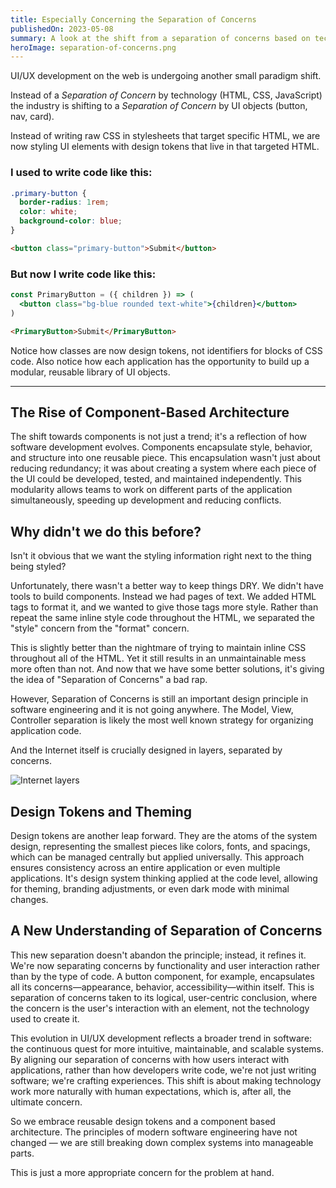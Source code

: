 ```yaml
---
title: Especially Concerning the Separation of Concerns
publishedOn: 2023-05-08
summary: A look at the shift from a separation of concerns based on technology (HTML, CSS, JavaScript) to one based on UI objects (like buttons, navigation bars, cards).
heroImage: separation-of-concerns.png
---
```




UI/UX development on the web is undergoing another small paradigm shift.

Instead of a _Separation of Concern_ by technology (HTML, CSS, JavaScript) the industry is shifting to a _Separation of Concern_ by UI objects (button, nav, card).

Instead of writing raw CSS in stylesheets that target specific HTML, we are now styling UI elements with design tokens that live in that targeted HTML.

### I used to write code like this:

```css
.primary-button {
  border-radius: 1rem;
  color: white;
  background-color: blue;
}
```

```html
<button class="primary-button">Submit</button>
```

### But now I write code like this:

```jsx
const PrimaryButton = ({ children }) => (
  <button class="bg-blue rounded text-white">{children}</button>
)
```

```html
<PrimaryButton>Submit</PrimaryButton>
```

Notice how classes are now design tokens, not identifiers for blocks of CSS code. Also notice how each application has the opportunity to build up a modular, reusable library of UI objects.

---

## The Rise of Component-Based Architecture

The shift towards components is not just a trend; it's a reflection of how software development evolves. Components encapsulate style, behavior, and structure into one reusable piece. This encapsulation wasn't just about reducing redundancy; it was about creating a system where each piece of the UI could be developed, tested, and maintained independently. This modularity allows teams to work on different parts of the application simultaneously, speeding up development and reducing conflicts.

## Why didn't we do this before?

Isn't it obvious that we want the styling information right next to the thing being styled?

Unfortunately, there wasn't a better way to keep things DRY. We didn't have tools to build components. Instead we had pages of text. We added HTML tags to format it, and we wanted to give those tags more style. Rather than repeat the same inline style code throughout the HTML, we separated the "style" concern from the "format" concern.

This is slightly better than the nightmare of trying to maintain inline CSS throughout all of the HTML. Yet it still results in an unmaintainable mess more often than not. And now that we have some better solutions, it's giving the idea of "Separation of Concerns" a bad rap.

However, Separation of Concerns is still an important design principle in software engineering and it is not going anywhere. The Model, View, Controller separation is likely the most well known strategy for organizing application code.

And the Internet itself is crucially designed in layers, separated by concerns.

<Image src={internetLayers} alt="Internet layers" />

## Design Tokens and Theming

Design tokens are another leap forward. They are the atoms of the system design, representing the smallest pieces like colors, fonts, and spacings, which can be managed centrally but applied universally. This approach ensures consistency across an entire application or even multiple applications. It's design system thinking applied at the code level, allowing for theming, branding adjustments, or even dark mode with minimal changes.

## A New Understanding of Separation of Concerns

This new separation doesn't abandon the principle; instead, it refines it. We're now separating concerns by functionality and user interaction rather than by the type of code. A button component, for example, encapsulates all its concerns—appearance, behavior, accessibility—within itself. This is separation of concerns taken to its logical, user-centric conclusion, where the concern is the user's interaction with an element, not the technology used to create it.

This evolution in UI/UX development reflects a broader trend in software: the continuous quest for more intuitive, maintainable, and scalable systems. By aligning our separation of concerns with how users interact with applications, rather than how developers write code, we're not just writing software; we're crafting experiences. This shift is about making technology work more naturally with human expectations, which is, after all, the ultimate concern.

So we embrace reusable design tokens and a component based architecture. The principles of modern software engineering have not changed — we are still breaking down complex systems into manageable parts.

This is just a more appropriate concern for the problem at hand.
